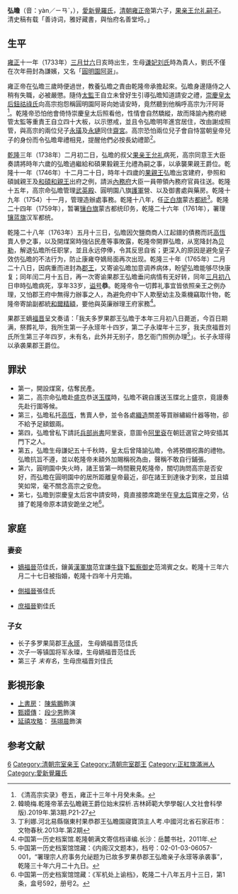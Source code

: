 {{東亞男性歷史人物
|名稱 =果恭郡王 弘曕
|身份 =清代多羅果恭郡王
|國家 =[[清朝|清朝]]
|時代 =[[清代|清代]]
|主君 =[[清世宗|清世宗]]→[[清高宗|清高宗]]
|屆數 =
|最高職務 =清代正白旗蒙古都統
|前任 = 果'''毅'''親王 [[允禮|允禮]]
|繼任 = 果'''簡'''郡王 [[永瑹|永瑹]]
|圖片名稱 =Yinli3.jpg
|圖片大小 =200px
|圖片說明 =弘曕畫像
|氏 =
|姓 =
|穆坤= <!--清代八旗满洲人物专用-->
|名 =弘曕
|姓名 =
|羅馬拼音 =
|假名 = <!--日本、琉球人用-->
|諺文 = <!--朝鮮、韓國人用-->
|字 =
|號=
|名乘 = <!--琉球士族用-->
|官職 =
|封爵 =和碩果親王（1738年）<br>多羅果貝勒（1763年）<br>'''多羅果郡王'''（1765年）
|封號 =
|位階 =
|御稱號 = <!--日本皇族之稱號-->
|宮號1 = <!--日本皇族之宮號-->
|宮號2 = <!--朝鮮王族之宮號-->
|封地 =
|神號 =
|尊號 =
|族裔 = [[滿洲|滿洲]]
|信仰 = <!--指的是宗教信仰-->
|旗籍 = <!--清代八旗人物专用-->
|氏族 =[[愛新覺羅氏|愛新覺羅氏]]
|籍貫 =
|本貫 = <!--朝鮮人用-->
|世居地= <!--清代八旗人物专用-->
|世居地/穆坤= <!--专门用于清代八旗满洲人物世居地和穆坤相同时-->
|祖籍 =
|本籍 =
|出身地 =
|府邸 =
|世系 = 
|初名 =
|乳名 = <!--日本、朝鮮、琉球以外人物用-->
|幼名 = <!--日本人用-->
|兒名 = <!--朝鮮人用-->
|童名 = <!--琉球人用-->
|小字 =
|別名 =
|法號 =
|院號 =
|其他名號 ='''圓明園阿哥'''
|出生日期 =清朝[[清世宗|世宗]][[雍正|雍正]]十一年六月十一日亥時<br>[[1733年|1733年]]5月9日
|出生地點 =
|婚年 =
|逝世日期 =清朝[[清高宗|高宗]][[乾隆|乾隆]]三十年三月初八日申時<br>[[1765年|1765年]]4月27日<br>33歲 薨
|逝世地點 =
|在位年代 =
|廟號 =
|諡號 ='''恭'''
|墓葬 =
|祠廟 =
|父親 =[[清世宗|清世宗]]憲皇帝胤禛
|嫡母 =[[孝敬憲皇后|孝敬憲皇后]]烏拉那拉氏
|母親 =[[謙妃|謙妃]]劉氏
|繼父=
|繼母=
|養父=和碩果'''毅'''親王 [[允禮|允禮]]
|養母=
|猶父= <!--日本人用-->
|烏帽子親= <!--日本人、琉球人用-->
|元配 =
|正室 =嫡福晉范佳氏
|妻 =
|繼室 =
|平妻 =
|側室 =側福晉張佳氏<br>庶福晉劉佳氏
|元配之父 =
|元配之嫡母 =
|元配之母 =
|正室之父 =
|正室之嫡母 =
|正室之母 =
|妻之父 =
|妻之嫡母 =
|妻之母 =
|繼室之父 =
|繼室之嫡母 =
|繼室之母 =
|平妻之父 =
|平妻之嫡母 =
|平妻之母 =
|兄弟 =
|姊妹 =
|嫡兄弟 =
|嫡姊妹 =
|庶兄弟 =
|庶姊妹 =
|同胞兄弟 =
|同胞姊妹 =
|異母兄弟 =
|異母姊妹 =
|異父兄弟 =
|異父姊妹 =
|繼兄弟 =
|繼姊妹 =
|子 =長子：'''多羅果簡郡王''' [[永瑹|永瑹]]<br>次子：'''一等[[鎮國將軍|鎮國將軍]]''' 永璨
|女 =
|嫡子 =
|嫡女 =
|庶子 =
|庶女 =
|養子 =
|養女 =
|猶子 = <!--日本人用-->
|婿養子 = <!--日本人用-->
|烏帽子子 = <!--日本人用-->
|繼子 =
|繼女 =
|其他親屬 =
|出身 = <!---此处指科举出身--->
|功名 = 
|經歷 =
|著作 =
|注釋 =
}}
'''弘曕'''（音：yàn／ㄧㄢˋ，{{bd|1733年|5月9日|1765年|4月27日|catIdx=A}}），[[爱新觉罗氏|愛新覺羅氏]]，[[清朝|清朝]][[雍正帝|雍正帝]]第六子，[[果亲王|果亲王]][[允礼|允礼]][[嗣子|嗣子]]。清史稿有载「善诗词，雅好藏書，與怡府名善堂埒。」

==生平==
[[雍正|雍正]]十一年（1733年）[[三月廿六|三月廿六]]日亥時出生，生母[[謙妃|谦妃刘氏]]時為貴人，劉氏不僅在次年冊封為謙嬪，又名「[[圓明園|圓明園]][[阿哥_(清朝)|阿哥]]」。

雍正帝在弘曕三歲時便過世，教養弘曕之責由乾隆帝承擔起來。弘曕身邊隨侍之人稍有失職，必被嚴懲。隨侍[[太監|太監]]王自立未曾好生引導弘曕知道請安之禮，[[孝聖憲皇后|崇慶皇太后]][[鈕祜祿氏|鈕祜祿氏]]向高宗抱怨稱圓明園阿哥向她请安時，竟然聽到他稱呼高宗为汗阿哥<ref>《清高宗实录》卷五，雍正十三年十月癸未条。</ref>。乾隆帝恐怕他會倚恃崇慶皇太后照看他，性情會自然驕縱，故而降諭內務府總管太監等重責王自立四十大板，以示懲戒，並且令弘曕明年進宫居住，改由謝成照管，與高宗的兩位兒子[[永璜|永璜]]及[[永璉|永璉]]同住[[齋宮_(北京故宮)|齋宮]]。高宗恐怕兩位兒子會自恃當朝皇帝兒子的身份而令弘曕卑禮相見，提醒他們必按長幼禮節<ref>韓曉梅.乾隆帝革去弘瞻親王爵位始末探析.吉林師範大學學報(人文社會科學版).2019年.第3期.P21-27</ref>。

[[乾隆|乾隆]]三年（1738年）二月初二日，弘曕的叔父[[果亲王|果亲王]][[允礼|允礼]]病死，高宗同意王大臣奏請將時年六歲的弘曕過繼給和碩果毅親王允禮為嗣之事，以承襲果親王爵位。乾隆十一年（1746年）十二月二十日，時年十四歲的[[果親王|果親王]]弘曕出宮建府，參照和碩誠親王及[[弘昼|和碩和親王]]出府之例，請派[[內務府|內務府]]大臣一員帶領內務府官員往送。乾隆十五年，高宗命弘曕管理[[武英殿|武英殿]]、圓明園八旗[[護軍|護軍]]營、以及御書處與藥房。乾隆十九年（1754）十一月，管理造辦處事務。乾隆十八年，任[[正白旗|正白旗]]蒙古[[都統|都統]]<ref>丁利娜.河北易縣嶺東村果恭郡王弘瞻園寢寶頂主人考.中國河北省石家莊市：文物春秋.2013年.第2期</ref>。乾隆二十四年（1759年），暂署[[镶白旗|镶白旗]]蒙古都统印务，乾隆二十六年（1761年），署理[[镶蓝旗|镶蓝旗]]汉军都统。

乾隆二十八年（1763年）五月十三日，弘曕因欠鹽商商人江起鐠的債務而託[[高恆_(清朝)|高恆]]賣人參之事，以及開煤窯時強佔民產等事敗露，乾隆帝開罪弘曕，从宽降封為[[贝勒|贝勒]]，解退弘曕所任职掌，並且永远停俸，令其反思自省；更深入的原因是避免皇子效仿弘曕的不法行为，防止康雍夺嫡局面再次出现。乾隆三十年（1765年）二月二十八日，因病重而进封為[[郡王|郡王]]，又寄谕弘曕加意调养病体，盼望弘曕能够尽快康复；同年闰二月十五日，再一次寄谕果郡王弘曕垂问病情有无好转，同年[[三月初八|三月初八]]日申時弘曕病死，享年33岁，[[谥号|谥号]]'''恭'''。乾隆帝令一切葬礼事宜皆依照亲王之例办理，又怕郡王府中無得力辦事之人，為避免府中下人欺壓幼主及乘機竊取什物，乾隆帝寄諭副都統[[和爾精額|和爾精額]]，要他與英廉辦理王府家務<ref>中国第一历史档案馆.乾隆朝满文寄信档译编.长沙：岳麓书社，2011年.</ref>。

果郡王嫡[[福晋|福晋]]呈文奏请：「我夫多罗果郡王弘曕于本年三月初八日薨逝，今百日期满，祭葬礼毕，我所生第一子永瑹年十四岁，第二子永璨年十三岁，我夫庶福晋刘氏所生第三子年四岁，未有名，此外并无别子，恳乞衙门照例办理<ref>中国第一历史档案馆馆藏：《内阁汉文题本》，档号：02-01-03-06057-001，“署理宗人府事务允祕题为已故多罗果恭郡王弘曕亲子永瑹等承袭事”，乾隆三十年六月二十九日。</ref>」。长子永瑹得以承袭果郡王爵位。

==罪狀==
* 第一，開設煤窯，估奪民產。
* 第二，高宗命弘曕赴[[沈阳市|盛京]]恭送[[玉牒|玉牒]]時，弘曕不親自護送玉牒北上盛京，竟謾奏先赴行圍等候。
* 第三，弘曕私托[[高恆_(清朝)|高恆]]，售賣人參，並令各處[[織造|織造]]關差等買辦繡緞什器等物，卻不給予足額銀兩。
* 第四，弘曕曾私下請託[[兵部|兵部]][[尚书_(官职)|尚書]]阿里袞，意圖令[[阿里袞|阿里袞]]在朝廷選官之時安插其門下之人。
* 第五，弘曕生母謙妃五十千秋時，皇太后曾降諭弘曕，令將預備祝壽的禮物。弘曕抗旨不遵，並以乾隆帝未額外加賜稱祝為由，聲稱不敢自行鋪張。
* 第六，圓明園中失火時，諸王皆第一時間覲見乾隆帝，關切詢問高宗是否安好，而弘曕在圓明園中的居所距離皇帝最近，卻在諸王到達後才到來，並且嬉笑如常，毫不關念高宗之安危。
* 第七，弘曕到崇慶皇太后宮中請安時，竟直接膝席跪坐在[[皇太后|皇太后]]寶座之旁，佔據了乾隆帝原本請安跪坐之地<ref>中国第一历史档案馆馆藏：《军机处上谕档》，乾隆二十八年五月十三日，第1条，盒号592，册号2。</ref>。

==家庭==
===妻妾===
*[[嫡福晉|嫡福晉]]范佳氏，鑲黃[[汉军八旗|漢軍旗]]范宜謙[[佐领|牛錄]]下[[監察御史|監察御史]]范鴻賓之女。乾隆十三年六月二十七日被指婚，乾隆十四年十月完婚。

*[[側福晉|側福晉]]張佳氏

*[[庶福晉|庶福晉]]劉佳氏

===子女===
*长子多罗果简郡王[[永瑹|永瑹]]， 生母嫡福晋范佳氏
*次子一等镇国将军永璨，生母嫡福晋范佳氏
*第三子 ''末有名''，生母庶福晋刘佳氏

== 影視形象 ==
* [[上書房|上書房]]： [[陳紫鵬|陳紫鵬]]飾演
* [[後宮甄嬛傳_(電視劇)|甄嬛傳]]： [[段少男|段少男]]飾演
* [[延禧攻略|延禧攻略]]： [[孫翊晨|孫翊晨]]飾演

== 参考文献 ==
{{reflist}}
{{start box}}
{{s-hou|果親王世系|1733年|5月9日|1765年|4月27日}}
{{s-roy}}
{{s-before|養父果毅親王 [[允禮|允禮]]}}
{{s-title|[[果親王|果恭郡王]]|任職期間:1738年－1765年}}
{{s-after|長子果簡郡王 [[永瑹|永瑹]]}}
{{end box}}
{{清世宗皇室}}
[[Category:清世宗皇子|6]]
[[Category:清朝宗室亲王|Category:清朝宗室亲王]]
[[Category:清朝宗室郡王|Category:清朝宗室郡王]]
[[Category:正紅旗滿洲人|Category:正紅旗滿洲人]]
[[Category:愛新覺羅氏|Category:愛新覺羅氏]]